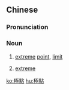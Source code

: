 {{also|极点}}
==Chinese==
{{zh-forms|s=极点}}

===Pronunciation===
{{zh-pron
|m=jídiǎn
|c=gik6 dim2
|cat=n
}}

===Noun===
{{zh-noun}}

# [[extreme]] [[point]], [[limit]]
#: {{zh-x|北{Běi}極點|North '''Pole'''}}
# {{lb|zh|figuratively}} [[extreme]]
#: {{zh-x|醜陋 到 極點|'''extremely''' ugly}}

[[ko:極點]]
[[hu:極點]]